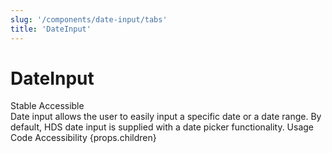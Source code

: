 ```yaml
---
slug: '/components/date-input/tabs'
title: 'DateInput'
---
```




# DateInput

<div class="status-label-description">
  <StatusLabel variant="rounded" type="info">Stable</StatusLabel>
  <StatusLabel variant="rounded" type="success" style={{ marginLeft: 'var(--spacing-xs)' }}>
    Accessible
  </StatusLabel>
  <StatusLabelTooltip/>
</div>

<LeadParagraph>
  Date input allows the user to easily input a specific date or a date range. By default, HDS date input is supplied with a date picker functionality.
</LeadParagraph>

<PageTabs pageContext={props.pageContext}>
  <PageTabs.TabList>
    <PageTabs.Tab href="/">Usage</PageTabs.Tab>
    <PageTabs.Tab href="/code">Code</PageTabs.Tab>
    <PageTabs.Tab href="/accessibility">Accessibility</PageTabs.Tab>
  </PageTabs.TabList>
  <PageTabs.TabPanel>{props.children}</PageTabs.TabPanel>
</PageTabs>


